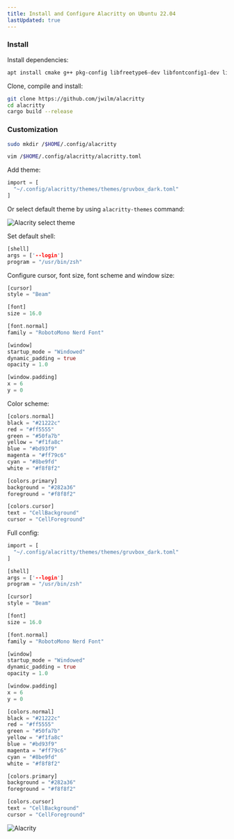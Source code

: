 ```yaml
---
title: Install and Configure Alacritty on Ubuntu 22.04
lastUpdated: true
---
```


### Install

Install dependencies:

```bash
apt install cmake g++ pkg-config libfreetype6-dev libfontconfig1-dev libxcb-xfixes0-dev libxkbcommon-dev python3 -y
```

Clone, compile and install:

```bash
git clone https://github.com/jwilm/alacritty
cd alacritty
cargo build --release
```

### Customization

```bash
sudo mkdir /$HOME/.config/alacritty
```

```bash
vim /$HOME/.config/alacritty/alacritty.toml
```

Add theme:

```rs
import = [
  "~/.config/alacritty/themes/themes/gruvbox_dark.toml"
]
```

Or select default theme by using `alacritty-themes` command:

![Alacrity select theme](../../docs/../../assets/img/alacrity-1.png)

Set default shell:

```rs
[shell]
args = ['--login']
program = "/usr/bin/zsh"
```

Configure cursor, font size, font scheme and window size:

```rs
[cursor]
style = "Beam"

[font]
size = 16.0

[font.normal]
family = "RobotoMono Nerd Font"

[window]
startup_mode = "Windowed"
dynamic_padding = true
opacity = 1.0

[window.padding]
x = 6
y = 0
```

Color scheme:

```rs
[colors.normal]
black = "#21222c"
red = "#ff5555"
green = "#50fa7b"
yellow = "#f1fa8c"
blue = "#bd93f9"
magenta = "#ff79c6"
cyan = "#8be9fd"
white = "#f8f8f2"

[colors.primary]
background = "#282a36"
foreground = "#f8f8f2"

[colors.cursor]
text = "CellBackground"
cursor = "CellForeground"
```

Full config:

```rs
import = [
  "~/.config/alacritty/themes/themes/gruvbox_dark.toml"
]

[shell]
args = ['--login']
program = "/usr/bin/zsh"

[cursor]
style = "Beam"

[font]
size = 16.0

[font.normal]
family = "RobotoMono Nerd Font"

[window]
startup_mode = "Windowed"
dynamic_padding = true
opacity = 1.0

[window.padding]
x = 6
y = 0

[colors.normal]
black = "#21222c"
red = "#ff5555"
green = "#50fa7b"
yellow = "#f1fa8c"
blue = "#bd93f9"
magenta = "#ff79c6"
cyan = "#8be9fd"
white = "#f8f8f2"

[colors.primary]
background = "#282a36"
foreground = "#f8f8f2"

[colors.cursor]
text = "CellBackground"
cursor = "CellForeground"
```

![Alacrity](../../docs/../../assets/img/alacrity-2.png)
